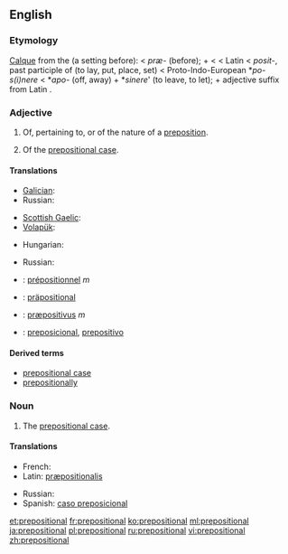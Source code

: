 ==English==

===Etymology===
[[calque|Calque]] from the {{etyl|grc}} {{term|πρόθεσις|lang=grc}} (a setting before): {{term|pre-}} < {{etyl|la}} ''præ-'' (before); + {{term|position}} < {{etyl|fro}} {{term|position|lang=fro}} < Latin {{term|positio||placing, putting|lang=la}} < ''posit-'', past participle of {{term|ponere}} (to lay, put, place, set) < Proto-Indo-European *''po-s(i)nere'' < *''apo-'' (off, away) + *''sinere''' (to leave, to let); + adjective suffix {{term|-al}} from Latin {{term|-alis}}.{{attention|en|cleanup wanted}}

===Adjective===
{{en-adj|-}}

# Of, pertaining to, or of the nature of a [[preposition]].
# {{grammar}} Of the [[prepositional case]].

====Translations====
{{trans-top|of, pertaining to, or of the nature of a preposition}}
* [[Galician]]: {{t|gl|preposicional}}
* Russian: {{t+|ru|предложный|tr=pr'edlóžnyj}}
{{trans-mid}}
* [[Scottish Gaelic]]: {{t-|gd|roimhearach|xs=Scottish Gaelic}}
* [[Volapük]]: {{t|vo|präpodik}}
{{trans-bottom}}

{{trans-top|of the prepositional case}}
* Hungarian: {{t|hu|elöljárós}}
{{trans-mid}}
* Russian: {{t+|ru|предложный|tr=pr'edlóžnyj}}
{{trans-bottom}}

{{checktrans-top}}
* {{ttbc|fr}}: [[prépositionnel]] ''m''
* {{ttbc|de}}: [[präpositional]]
{{trans-mid}}
* {{ttbc|la}}: [[præpositivus]] ''m''
* {{ttbc|es}}: [[preposicional]], [[prepositivo]]
{{trans-bottom}}

====Derived terms====
* [[prepositional case]]
* [[prepositionally]]

===Noun===
{{en-noun}}

# {{grammar}} The [[prepositional case]].

====Translations====
{{trans-top|The prepositional case}}
* French: {{t+|fr|prépositionnel|m}}
* Latin: [[præpositionalis]] {{m}}
{{trans-mid}}
* Russian: {{t-|ru|предложный падеж|m|tr=pr'edlóžnyj padéž}}
* Spanish: [[caso preposicional]] {{m}}
{{trans-bottom}}

[[et:prepositional]]
[[fr:prepositional]]
[[ko:prepositional]]
[[ml:prepositional]]
[[ja:prepositional]]
[[pl:prepositional]]
[[ru:prepositional]]
[[vi:prepositional]]
[[zh:prepositional]]